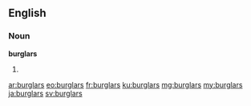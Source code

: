 ==English==

===Noun===
'''burglars'''

# {{plural of|burglar}}

[[ar:burglars]]
[[eo:burglars]]
[[fr:burglars]]
[[ku:burglars]]
[[mg:burglars]]
[[my:burglars]]
[[ja:burglars]]
[[sv:burglars]]